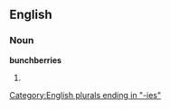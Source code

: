 ==English==

===Noun===
'''bunchberries'''

# {{plural of|[[bunchberry]]}}

[[Category:English plurals ending in "-ies"]]